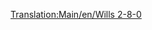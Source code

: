 [[Translation:Main/en/Wills 2-8-0]]{{Template:Trenes/Es
|Imagen=[[File:en/Wills280.png]]
|Nombre=Wills 2-8-0
|Precio=32.812 € (16.406 £)
|Velocidad=88 km/h (55 mph)
|Peso=145 t
|Potencia=1.100 CV (820 kW)
|Coste-anual=4.264 € (2.132 £)
|Diseño=1945
|Duración=21
|Capacidad=--
|Descripción=La única locomotora de vapor de los climas subártico y subtropical.
|Vida-real=Existen varias '''locomotoras 2-8-0''' [http://www.lner.info/locos/O/o.shtml] [http://www.lner.info/locos/P/p.shtml]. No se sabe con seguridad cual es la versión en la que se basa Transport Tycoon.
}}